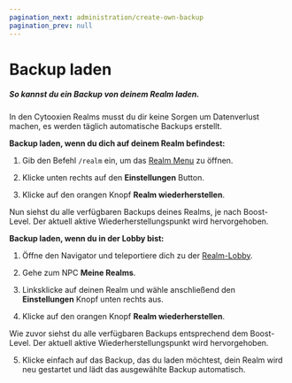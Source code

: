 ```yaml
---
pagination_next: administration/create-own-backup
pagination_prev: null
---
```


# Backup laden

##### So kannst du ein Backup von deinem Realm laden.

In den Cytooxien Realms musst du dir keine Sorgen um Datenverlust machen, es werden täglich automatische Backups erstellt.


**Backup laden, wenn du dich auf deinem Realm befindest:**

 1. Gib den Befehl `/realm` ein, um das [Realm Menu](../getting-started/settings) zu öffnen.

 2. Klicke unten rechts auf den **Einstellungen** Button.

 3. Klicke auf den orangen Knopf **Realm wiederherstellen**.

Nun siehst du alle verfügbaren Backups deines Realms, je nach Boost-Level.
Der aktuell aktive Wiederherstellungspunkt wird hervorgehoben.

**Backup laden, wenn du in der Lobby bist:**

 1. Öffne den Navigator und teleportiere dich zu der [Realm-Lobby](../getting-started/realm-lobby).

 2. Gehe zum NPC **Meine Realms**.

 3. Linksklicke auf deinen Realm und wähle anschließend den **Einstellungen** Knopf unten rechts aus.

 4. Klicke auf den orangen Knopf **Realm wiederherstellen**.

Wie zuvor siehst du alle verfügbaren Backups entsprechend dem Boost-Level.
Der aktuell aktive Wiederherstellungspunkt wird hervorgehoben.

 5. Klicke einfach auf das Backup, das du laden möchtest, dein Realm wird neu gestartet und lädt das ausgewählte Backup automatisch.